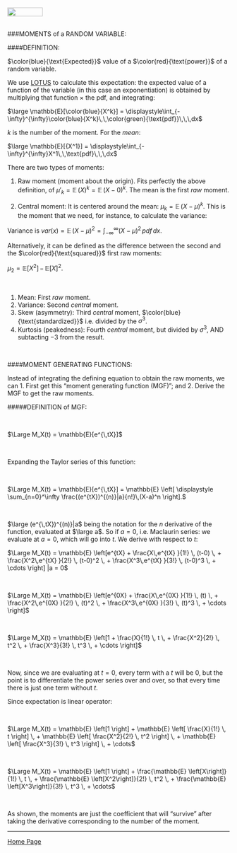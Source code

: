 <br>
<a href="http://rinterested.github.io/statistics/index.html">
<img HEIGHT="20" WIDTH="80" src="https://cloud.githubusercontent.com/assets/9312897/10556783/a27a26fa-745c-11e5-9b1a-2d5bd737387a.PNG"></a>
<br><br>

###MOMENTS of a RANDOM VARIABLE:
<br>

####DEFINITION:

$\color{blue}{\text{Expected}}$ value of a $\color{red}{\text{power}}$ of a random variable.

We use [LOTUS](https://en.wikipedia.org/wiki/Law_of_the_unconscious_statistician) to calculate this expectation: the expected value of a function of the variable (in this case an exponentiation) is obtained by multiplying that function $\times$ the pdf, and integrating:

$\large \mathbb{E}[\color{blue}{X^k}] = \displaystyle\int_{-\infty}^{\infty}\color{blue}{X^k}\,\,\color{green}{\text{pdf}}\,\,\,dx$

$k$ is the number of the moment. For the *mean*:

$\large \mathbb{E}[{X^1}] = \displaystyle\int_{-\infty}^{\infty}X^1\,\,\text{pdf}\,\,\,dx$

There are two types of moments:

1. Raw moment (moment about the origin). Fits perfectly the above definition, of $\mu'_k=\mathbb{E}\,(X)^k= \mathbb{E}\,(X-0)^k$. The mean is the first *raw* moment.

2. Central moment: It is centered around the mean: $\mu_k=\mathbb{E}\,(X-\mu)^k$. This is the moment that we need, for instance, to calculate the variance:

Variance is $var(x) = \mathbb{E}\,(X-\mu)^2 = \displaystyle\int_{-\infty}^{\infty} (X-\mu)^2 \,pdf\,dx$.

Alternatively, it can be defined as the difference between the second and the $\color{red}{\text{squared}}$ first raw moments:

$\mu_2= \mathbb{E}[X^2]\,-\,\mathbb{E}[X]^2.$

<br>

1. Mean: First *raw* moment.
2. Variance: Second *central* moment.
3. Skew (asymmetry): Third *central* moment, $\color{blue}{\text{standardized}}$ i.e. divided by the $\sigma^3$.
4. Kurtosis (peakedness): Fourth *central* moment, but divided by $\sigma^3$, AND subtacting $-3$ from the result.

<br>

####MOMENT GENERATING FUNCTIONS:

Instead of integrating the defining equation to obtain the raw moments, we can 1. First get this "moment generating function (MGF)"; and 2. Derive the MGF to get the raw moments.

#####DEFINITION of MGF:

<br>

$\Large M_X(t) = \mathbb{E}[e^{\,tX}]$

<br>

Expanding the Taylor series of this function:

<br>

$\Large M_X(t) = \mathbb{E}[e^{\,tX}] = \mathbb{E} \left[ \displaystyle \sum_{n=0}^\infty \frac{(e^{tX})^{(n)}|a}{n!}\,(X-a)^n \right].$

<br>

$\large (e^{\,tX})^{(n)}|a$ being the notation for the $n$ derivative of the function, evaluated at $\large a$. So if $a = 0$, i.e.  Maclaurin series: we evaluate at $a = 0$, which will go into $t$. We derive with respect to $t$:

$\Large M_X(t) = \mathbb{E} \left[e^{tX} + \frac{X\,e^{tX} }{1!} \, (t-0) \, + \frac{X^2\,e^{tX} }{2!} \, (t-0)^2 \, + \frac{X^3\,e^{tX} }{3!} \, (t-0)^3 \, + \cdots \right] |a = 0$

<br>

$\Large M_X(t) = \mathbb{E} \left[e^{0X} + \frac{X\,e^{0X} }{1!} \, (t) \, + \frac{X^2\,e^{0X} }{2!} \, (t)^2 \, + \frac{X^3\,e^{0X} }{3!} \, (t)^3 \, + \cdots \right]$

<br>

$\Large M_X(t) = \mathbb{E} \left[1 + \frac{X}{1!} \, t \, + \frac{X^2}{2!} \, t^2 \, + \frac{X^3}{3!} \, t^3 \, + \cdots \right]$

<br>

Now, since we are evaluating at $t=0$, every term with a $t$ will be $0$, but the point is to differentiate the power series over and over, so that every time there is just one term without $t$.

Since expectation is linear operator:

<br>

$\Large M_X(t) = \mathbb{E} \left[1 \right] + \mathbb{E} \left[ \frac{X}{1!} \, t \right] \, + \mathbb{E} \left[ \frac{X^2}{2!} \, t^2 \right] \, + \mathbb{E} \left[ \frac{X^3}{3!} \, t^3 \right] \, + \cdots$

<br>

$\Large M_X(t) = \mathbb{E} \left[1 \right] +  \frac{\mathbb{E} \left[X\right]}{1!} \, t  \, +  \frac{\mathbb{E} \left[X^2\right]}{2!} \, t^2  \, +  \frac{\mathbb{E} \left[X^3\right]}{3!} \, t^3 \, + \cdots$

<br>

As shown, the moments are just the coefficient that will "survive" after taking the derivative corresponding to the number of the moment.

---

<a href="http://rinterested.github.io/statistics/index.html">Home Page</a>

